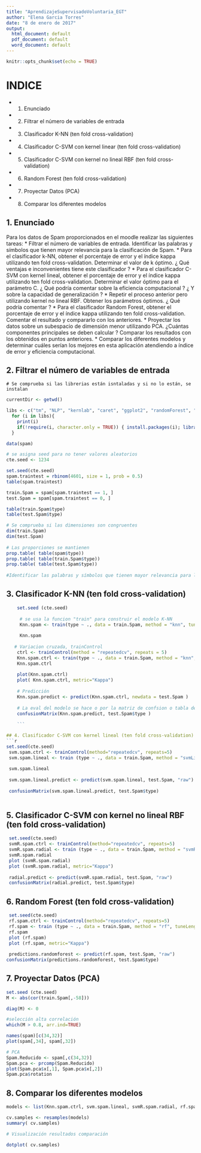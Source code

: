 ---
title: "AprendizajeSupervisadoVoluntaria_EGT"
author: "Elena Garcia Torres"
date: "8 de enero de 2017"
output:
  html_document: default
  pdf_document: default
  word_document: default
---

```{r setup, include=FALSE}
knitr::opts_chunk$set(echo = TRUE)
```
# INDICE
* 1. Enunciado
* 2. Filtrar el número de variables de entrada
* 3. Clasificador K-NN (ten fold cross-validation)
* 4. Clasificador C-SVM con kernel linear (ten fold cross-validation)
* 5. Clasificador C-SVM con kernel no lineal RBF (ten fold cross-validation)
* 6. Random Forest (ten fold cross-validation)
* 7. Proyectar Datos (PCA)
* 8. Comparar los diferentes modelos

## 1. Enunciado
Para los datos de Spam proporcionados en el moodle realizar las siguientes
tareas:
* Filtrar el número de variables de entrada. Identificar las palabras y símbolos que tienen mayor relevancia para la clasificación de Spam.
* Para el clasificador k-NN, obtener el porcentaje de error y el índice kappa utilizando ten fold cross-validation. Determinar el valor de k óptimo. ¿ Qué ventajas e inconvenientes tiene este clasificador ?
* Para el clasificador C-SVM con kernel lineal, obtener el porcentaje de error y el
índice kappa utilizando ten fold cross-validation. Determinar el valor óptimo para
el parámetro C. ¿ Qué podría comentar sobre la eficiencia computacional ? ¿ Y
sobre la capacidad de generalización ?
* Repetir el proceso anterior pero utilizando kernel no lineal RBF. Obtener los parámetros óptimos. ¿ Qué podría comentar ?
* Para el clasificador Random Forest, obtener el porcentaje de error y el índice kappa utilizando ten fold cross-validation. Comentar el resultado y compararlo con los anteriores.
* Proyectar los datos sobre un subespacio de dimensión menor utilizando PCA. ¿Cuántas componentes principales se deben calcular ? Comparar los resultados con
los obtenidos en puntos anteriores.
* Comparar los diferentes modelos y determinar cuáles serían los mejores en esta
aplicación atendiendo a índice de error y eficiencia computacional.

## 2. Filtrar el número de variables de entrada

    # Se comprueba si las librerias están isntaladas y si no lo están, se instalan
```{r }
currentDir <- getwd()

libs <- c("tm", "NLP", "kernlab", "caret", "ggplot2", "randomForest", "lattice")
  for (i in libs){
    print(i)
    if(!require(i, character.only = TRUE)) { install.packages(i); library(i) }
  }

data(spam)

# se asigna seed para no tener valores aleatorios
cte.seed <- 1234

set.seed(cte.seed)
spam.traintest = rbinom(4601, size = 1, prob = 0.5)
table(spam.traintest)

train.Spam = spam[spam.traintest == 1, ]
test.Spam = spam[spam.traintest == 0, ]

table(train.Spam$type)
table(test.Spam$type)

# Se comprueba si las dimensiones son congruentes
dim(train.Spam)
dim(test.Spam)
    
# Las proporciones se mantienen
prop.table( table(spam$type))
prop.table( table(train.Spam$type))
prop.table( table(test.Spam$type))
 
#Identificar las palabras y símbolos que tienen mayor relevancia para la clasificación de Spam

```
## 3. Clasificador K-NN (ten fold cross-validation)
 
```{r Knn}
 
    set.seed (cte.seed)
     
     # se usa la funcion "train" para construir el modelo K-NN
     Knn.spam <- train(type ~ ., data = train.Spam, method = "knn", tuneLength = 10, preProc = c("center", "scale"))
       
     Knn.spam
     
   # Variacion cruzada, trainControl
    ctrl <- trainControl(method = "repeatedcv", repeats = 5)
    Knn.spam.ctrl <- train(type ~ ., data = train.Spam, method = "knn", tuneLength = 10, trControl = ctrl, preProc = c("center", "scale"))
    Knn.spam.ctrl
    
    plot(Knn.spam.ctrl)
    plot( Knn.spam.ctrl, metric="Kappa")
    
    # Predicción
    Knn.spam.predict <- predict(Knn.spam.ctrl, newdata = test.Spam )
    
    # La eval del modelo se hace o por la matriz de confsion o tabla de contigencia y por la matrix RO
    confusionMatrix(Knn.spam.predict, test.Spam$type )
    
    ```

## 4. Clasificador C-SVM con kernel lineal (ten fold cross-validation)
```{r SVM Lineal}
set.seed(cte.seed)
 svm.spam.ctrl <- trainControl(method="repeatedcv", repeats=5)
 svm.spam.lineal <- train (type ~ ., data = train.Spam, method = "svmLinear", tuneLength = 10, trControl = svm.spam.ctrl)
 
 svm.spam.lineal
 
 svm.spam.lineal.predict <- predict(svm.spam.lineal, test.Spam, "raw")
 
 confusionMatrix(svm.spam.lineal.predict, test.Spam$type)
 
``` 

## 5. Clasificador C-SVM con kernel no lineal RBF (ten fold cross-validation)

```{r RBF}
 set.seed(cte.seed)
 svmR.spam.ctrl <- trainControl(method="repeatedcv", repeats=5)
 svmR.spam.radial <- train (type ~ ., data = train.Spam, method = "svmRadial", tuneLength = 10, trControl = svmR.spam.ctrl)
 svmR.spam.radial
 plot (svmR.spam.radial)
 plot (svmR.spam.radial, metric="Kappa")
 
 radial.predict <- predict(svmR.spam.radial, test.Spam, "raw")
 confusionMatrix(radial.predict, test.Spam$type)

```

## 6. Random Forest (ten fold cross-validation)
```{r Randomforest}
 set.seed(cte.seed)
 rf.spam.ctrl <- trainControl(method="repeatedcv", repeats=5)
 rf.spam <- train (type ~ ., data = train.Spam, method = "rf", tuneLength = 10, trControl = rf.spam.ctrl)
 rf.spam
 plot (rf.spam)
 plot (rf.spam, metric="Kappa")
 
 predictions.randomforest <- predict(rf.spam, test.Spam, "raw")
confusionMatrix(predictions.randomforest, test.Spam$type)

```
## 7. Proyectar Datos (PCA)
   
```{r PCA}

set.seed (cte.seed)
M <- abs(cor(train.Spam[,-58]))

diag(M) <- 0

#selección alta correlación
which(M > 0.8, arr.ind=TRUE)

names(spam)[c(34,32)]
plot(spam[,34], spam[,32])

# PCA
Spam.Reducido <- spam[,c(34,32)]
Spam.pca <- prcomp(Spam.Reducido)
plot(Spam.pca$x[,1], Spam.pca$x[,2])
Spam.pca$rotation

```
## 8. Comparar los diferentes modelos

```{r CompararModelos}

models <- list(Knn.spam.ctrl, svm.spam.lineal, svmR.spam.radial, rf.spam)

cv.samples <- resamples(models)
summary( cv.samples)

# Visualización resultados comparación

dotplot( cv.samples)

```

